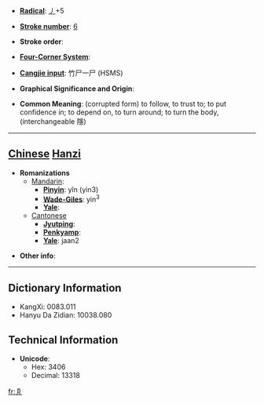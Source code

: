 * '''[[Wiktionary:Chinese radical index| Radical]]''': [[Wiktionary:Chinese radical index 丿|丿]]+5

* '''[[Wiktionary:Chinese total strokes index|Stroke number]]''': [[Wiktionary:Chinese total strokes index 6|6]]

* '''Stroke order''': 

* '''[[Wiktionary:Chinese four corner index|Four-Corner System]]''': 

* '''[[Wiktionary:Chinese Cangjie index|Cangjie input]]''': 竹尸一尸 (HSMS)

* '''Graphical Significance and Origin''': 

* '''Common Meaning''': (corrupted form) to follow, to trust to; to put confidence in; to depend on, to turn around; to turn the body, (interchangeable 隱)

----

== [[Chinese]] [[Hanzi]] ==

* '''Romanizations'''
** [[Mandarin]]:
*** '''[[Pinyin]]''': yǐn (yin3)
*** '''[[Wade-Giles]]''': yin<sup>3</sup>
*** '''[[Yale]]''': 
**[[Cantonese]]
***'''[[Jyutping]]''':
***'''[[Penkyamp]]''': 
***'''[[Yale]]''': jaan2

* '''Other info''': 

----

== Dictionary Information ==

* KangXi: 0083.011
* Hanyu Da Zidian: 10038.080

== Technical Information ==

* '''Unicode''':
** Hex: 3406
** Decimal: 13318

[[fr:㐆]]
